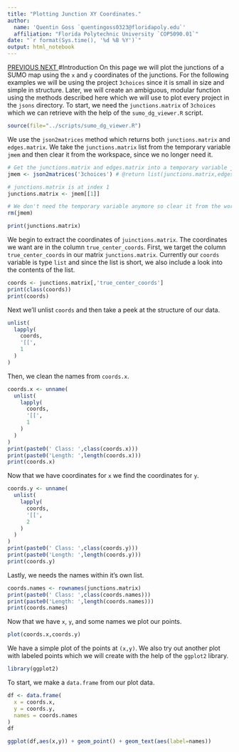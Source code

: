 ```yaml
---
title: "Plotting Junction XY Coordinates."
author: 
  name: 'Quentin Goss `quentingoss0323@floridapoly.edu`'
  affiliation: "Florida Polytechnic University `COP5090.01`"
date: "`r format(Sys.time(), '%d %B %Y')`"
output: html_notebook
---
```


<head>
  <link rel="stylesheet" href="./styles.css">
</head>
<a 
  class="topleft"
  href="./graphs.nb.html" 
  title="Previous: Creating PNGs of the Direct Graphs.">
    PREVIOUS
</a>
<a 
  class="topright"
  href="./xyplot.pngs.nb.html" 
  title="Next: Plotting Junction XY Coordinates.">
    NEXT
</a>
#Introduction
On this page we will plot the junctions of a SUMO map using the `x` and `y` coordinates of the junctions. For the following examples we will be using the project `3choices` since it is small in size and simple in structure. Later, we will create an ambiguous, modular function using the methods described here which we will use to plot every project in the `jsons` directory. To start, we need the `junctions.matrix` of `3choices` which we can retrieve with the help of the `sumo_dg_viewer.R` script. 
```r
source(file="../scripts/sumo_dg_viewer.R")
```

We use the `json2matrices` method which returns both `junctions.matrix` and `edges.matrix`. We take the `junctions.matrix` list from the temporary variable `jmem` and then clear it from the workspace, since we no longer need it.
```r
# Get the junctions.matrix and edges.matrix into a temporary variable jmem
jmem <- json2matrices('3choices') # @return list(junctions.matrix,edges.matrix)

# junctions.matrix is at index 1
junctions.matrix <- jmem[[1]]

# We don't need the temporary variable anymore so clear it from the workspace.
rm(jmem)

print(junctions.matrix)
```

We begin to extract the coordinates of `juinctions.matrix`. The coordinates we want are in the column `true_center_coords`. First, we target the column `true_center_coords` in our matrix `junctions.matrix`. Currently our `coords` variable is type `list` and since the list is short, we also include a look into the contents of the list.
```r
coords <- junctions.matrix[,'true_center_coords']
print(class(coords))
print(coords)
```

Next we'll unlist `coords` and then take a peek at the structure of our data.
```r
unlist(
  lapply(
    coords,
    '[[',
    1
  )
)
```

Then, we clean the names from `coords.x`.
```r
coords.x <- unname(
  unlist(
    lapply(
      coords,
      '[[',
      1
    )
  )
)
print(paste0(' Class: ',class(coords.x)))
print(paste0('Length: ',length(coords.x)))
print(coords.x)
```

Now that we have coordinates for `x` we find the coordinates for `y`.
```r
coords.y <- unname(
  unlist(
    lapply(
      coords,
      '[[',
      2
    )
  )
)
print(paste0(' Class: ',class(coords.y)))
print(paste0('Length: ',length(coords.y)))
print(coords.y)
```

Lastly, we needs the names within it's own list.
```r
coords.names <- rownames(junctions.matrix)
print(paste0(' Class: ',class(coords.names)))
print(paste0('Length: ',length(coords.names)))
print(coords.names)
```

Now that we have `x`, `y`, and some names we plot our points.
```r
plot(coords.x,coords.y)
```

We have a simple plot of the points at `(x,y)`. We also try out another plot with labeled points which we will create with the help of the `ggplot2` library.
```r
library(ggplot2)
```

To start, we make a `data.frame` from our plot data.
```r
df <- data.frame(
  x = coords.x,
  y = coords.y,
  names = coords.names
)
df
```

```r
ggplot(df,aes(x,y)) + geom_point() + geom_text(aes(label=names))
```

